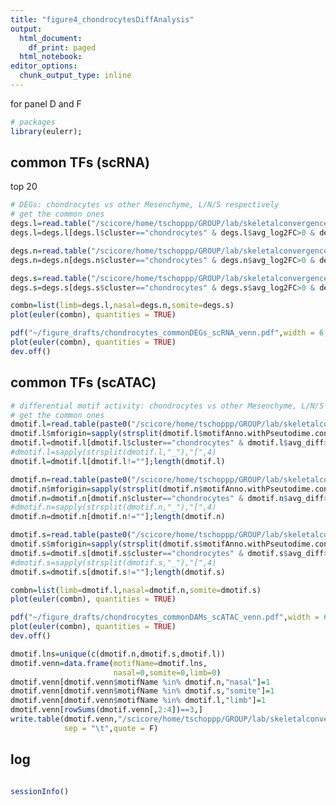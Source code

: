 ```yaml
---
title: "figure4_chondrocytesDiffAnalysis"
output: 
  html_document:
    df_print: paged
  html_notebook:
editor_options:
  chunk_output_type: inline
---
```


for panel D and F

```r
# packages
library(eulerr);
```

## common TFs (scRNA)

top 20

```r
# DEGs: chondrocytes vs other Mesenchyme, L/N/S respectively
# get the common ones
degs.l=read.table("/scicore/home/tschoppp/GROUP/lab/skeletalconvergence/fromMenghan/scRNA/clustering/fig1_limbFine_degs_pval0.2pct0.01fd0.01.txt") #the stringent one has too few DEGs for overlap:minpct025_logfc025
degs.l=degs.l[degs.l$cluster=="chondrocytes" & degs.l$avg_log2FC>0 & degs.l$p_val < 0.05,"name"];length(degs.l)

degs.n=read.table("/scicore/home/tschoppp/GROUP/lab/skeletalconvergence/fromMenghan/scRNA/clustering/fig1_nasalFine_degs_pval0.2pct0.01fd0.01.txt")
degs.n=degs.n[degs.n$cluster=="chondrocytes" & degs.n$avg_log2FC>0 & degs.n$p_val < 0.05,"name"];length(degs.n)

degs.s=read.table("/scicore/home/tschoppp/GROUP/lab/skeletalconvergence/fromMenghan/scRNA/clustering/fig1_somiteFine_degs_pval0.2pct0.01fd0.01.txt")
degs.s=degs.s[degs.s$cluster=="chondrocytes" & degs.s$avg_log2FC>0 & degs.s$p_val < 0.05,"name"];length(degs.s)

```

```r
combn=list(limb=degs.l,nasal=degs.n,somite=degs.s)
plot(euler(combn), quantities = TRUE)

pdf("~/figure_drafts/chondrocytes_commonDEGs_scRNA_venn.pdf",width = 6,height=4)
plot(euler(combn), quantities = TRUE)
dev.off()

```

## common TFs (scATAC)

```r
# differential motif activity: chondrocytes vs other Mesenchyme, L/N/S respectively
# get the common ones
dmotif.l=read.table(paste0("/scicore/home/tschoppp/GROUP/lab/skeletalconvergence/fromMenghan/scATAC/diffAnalysis/diffact_motifID_fcthres001_limb.txt"),sep = "\t",header = T)
dmotif.l$mforigin=sapply(strsplit(dmotif.l$motifAnno.withPseutodime.consist,"_"),"[",1)
dmotif.l=dmotif.l[dmotif.l$cluster=="chondrocytes" & dmotif.l$avg_diff>0,"motifAnno.withPseutodime.consist"] # & dmotif.l$mforigin=="L"
#dmotif.l=sapply(strsplit(dmotif.l,"_"),"[",4)
dmotif.l=dmotif.l[dmotif.l!=""];length(dmotif.l)

dmotif.n=read.table(paste0("/scicore/home/tschoppp/GROUP/lab/skeletalconvergence/fromMenghan/scATAC/diffAnalysis/diffact_motifID_fcthres001_nasal.txt"),sep = "\t",header = T)
dmotif.n$mforigin=sapply(strsplit(dmotif.n$motifAnno.withPseutodime.consist,"_"),"[",1)
dmotif.n=dmotif.n[dmotif.n$cluster=="chondrocytes" & dmotif.n$avg_diff>0,"motifAnno.withPseutodime.consist"] # & dmotif.n$mforigin=="N"
#dmotif.n=sapply(strsplit(dmotif.n,"_"),"[",4)
dmotif.n=dmotif.n[dmotif.n!=""];length(dmotif.n)

dmotif.s=read.table(paste0("/scicore/home/tschoppp/GROUP/lab/skeletalconvergence/fromMenghan/scATAC/diffAnalysis/diffact_motifID_fcthres001_somite.txt"),sep = "\t",header = T)
dmotif.s$mforigin=sapply(strsplit(dmotif.s$motifAnno.withPseutodime.consist,"_"),"[",1)
dmotif.s=dmotif.s[dmotif.s$cluster=="chondrocytes" & dmotif.s$avg_diff>0,"motifAnno.withPseutodime.consist"] # & dmotif.s$mforigin=="S"
#dmotif.s=sapply(strsplit(dmotif.s,"_"),"[",4)
dmotif.s=dmotif.s[dmotif.s!=""];length(dmotif.s)

```

```r
combn=list(limb=dmotif.l,nasal=dmotif.n,somite=dmotif.s)
plot(euler(combn), quantities = TRUE)

pdf("~/figure_drafts/chondrocytes_commonDAMs_scATAC_venn.pdf",width = 6,height=4)
plot(euler(combn), quantities = TRUE)
dev.off()

```

```r
dmotif.lns=unique(c(dmotif.n,dmotif.s,dmotif.l))
dmotif.venn=data.frame(motifName=dmotif.lns,
                       nasal=0,somite=0,limb=0)
dmotif.venn[dmotif.venn$motifName %in% dmotif.n,"nasal"]=1
dmotif.venn[dmotif.venn$motifName %in% dmotif.s,"somite"]=1
dmotif.venn[dmotif.venn$motifName %in% dmotif.l,"limb"]=1
dmotif.venn[rowSums(dmotif.venn[,2:4])==3,]
write.table(dmotif.venn,"/scicore/home/tschoppp/GROUP/lab/skeletalconvergence/fromMenghan/scATAC/diffAnalysis/diffact_chondrocytes_venn.txt",
            sep = "\t",quote = F)

```

## log

```r

```

```r
sessionInfo()
```

